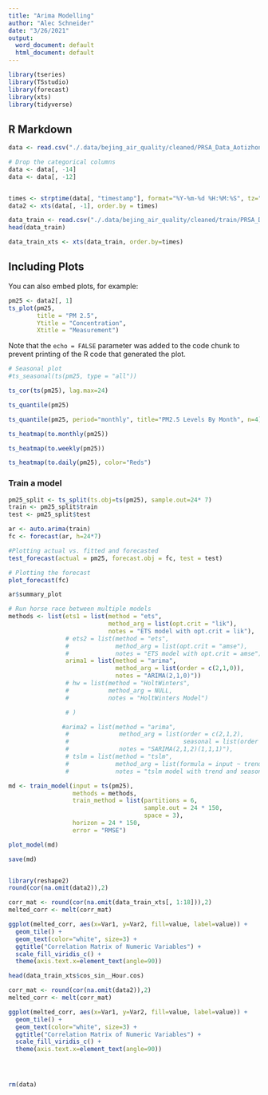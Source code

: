 ---
title: "Arima Modelling"
author: "Alec Schneider"
date: "3/26/2021"
output:
  word_document: default
  html_document: default
---

```{r setup, include=FALSE}
library(tseries)
library(TSstudio)
library(forecast)
library(xts)
library(tidyverse)


```

## R Markdown

```{r}
data <- read.csv("./.data/bejing_air_quality/cleaned/PRSA_Data_Aotizhongxin_20130301-20170228.csv")

# Drop the categorical columns
data <- data[, -14]
data <- data[, -12]


times <- strptime(data[, "timestamp"], format="%Y-%m-%d %H:%M:%S", tz="EST")
data2 <- xts(data[, -1], order.by = times)
```


```{r}
data_train <- read.csv("./.data/bejing_air_quality/cleaned/train/PRSA_Data_Aotizhongxin_20130301-20170228.csv")
head(data_train)

data_train_xts <- xts(data_train, order.by=times)
```

## Including Plots

You can also embed plots, for example:

```{r pressure, echo=FALSE}
pm25 <- data2[, 1]
ts_plot(pm25, 
        title = "PM 2.5",
        Ytitle = "Concentration",
        Xtitle = "Measurement")

```

Note that the `echo = FALSE` parameter was added to the code chunk to prevent printing of the R code that generated the plot.
```{r}
# Seasonal plot
#ts_seasonal(ts(pm25, type = "all"))
```

```{r}

ts_cor(ts(pm25), lag.max=24)
```


```{r}
ts_quantile(pm25)
```

```{r}
ts_quantile(pm25, period="monthly", title="PM2.5 Levels By Month", n=4)
```


```{r}
ts_heatmap(to.monthly(pm25))
```

```{r}
ts_heatmap(to.weekly(pm25))
```

```{r}
ts_heatmap(to.daily(pm25), color="Reds")
```



### Train a model

```{r}

pm25_split <- ts_split(ts.obj=ts(pm25), sample.out=24* 7)
train <- pm25_split$train
test <- pm25_split$test

```


```{r}
ar <- auto.arima(train)
fc <- forecast(ar, h=24*7)

```


```{r}
#Plotting actual vs. fitted and forecasted
test_forecast(actual = pm25, forecast.obj = fc, test = test)

# Plotting the forecast 
plot_forecast(fc)
```

```{r}
ar$summary_plot
```


```{r}

# Run horse race between multiple models
methods <- list(ets1 = list(method = "ets",
                            method_arg = list(opt.crit = "lik"),
                            notes = "ETS model with opt.crit = lik"),
                # ets2 = list(method = "ets",
                #             method_arg = list(opt.crit = "amse"),
                #             notes = "ETS model with opt.crit = amse"),
                arima1 = list(method = "arima",
                              method_arg = list(order = c(2,1,0)),
                              notes = "ARIMA(2,1,0)"))
                # hw = list(method = "HoltWinters",
                #           method_arg = NULL,
                #           notes = "HoltWinters Model")

                # )

               #arima2 = list(method = "arima",
                #              method_arg = list(order = c(2,1,2),
                #                                seasonal = list(order = c(1,1,1))),
                #              notes = "SARIMA(2,1,2)(1,1,1)"),
                # tslm = list(method = "tslm",
                #             method_arg = list(formula = input ~ trend + season),
                #             notes = "tslm model with trend and seasonal components")
```



```{r}
md <- train_model(input = ts(pm25),
                  methods = methods,
                  train_method = list(partitions = 6, 
                                      sample.out = 24 * 150, 
                                      space = 3),
                  horizon = 24 * 150,
                  error = "RMSE")


```




```{r}
plot_model(md)
```


```{r}
save(md)

```


```{r}
```


```{r}
library(reshape2)
round(cor(na.omit(data2)),2)
```


```{r}
corr_mat <- round(cor(na.omit(data_train_xts[, 1:18])),2)
melted_corr <- melt(corr_mat)

ggplot(melted_corr, aes(x=Var1, y=Var2, fill=value, label=value)) +
  geom_tile() +
  geom_text(color="white", size=3) +
  ggtitle("Correlation Matrix of Numeric Variables") +
  scale_fill_viridis_c() +
  theme(axis.text.x=element_text(angle=90))
```
```{r}
head(data_train_xts$cos_sin__Hour.cos)
```



```{r}
corr_mat <- round(cor(na.omit(data2)),2)
melted_corr <- melt(corr_mat)

ggplot(melted_corr, aes(x=Var1, y=Var2, fill=value, label=value)) +
  geom_tile() +
  geom_text(color="white", size=3) +
  ggtitle("Correlation Matrix of Numeric Variables") +
  scale_fill_viridis_c() +
  theme(axis.text.x=element_text(angle=90))
```
```{r}


```


```{r}
```


```{r}
```


```{r}
rm(data)
```

